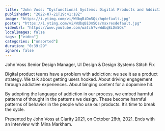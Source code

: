 ```yaml
---
title: "John Voss: “Dysfunctional Systems: Digital Products and Addiction” — Clarity 2021"
publishedAt: "2022-07-21T19:41:18Z"
image: "https://i.ytimg.com/vi/WdbqBiDm5Qs/hqdefault.jpg"
poster: "https://i.ytimg.com/vi/WdbqBiDm5Qs/maxresdefault.jpg"
videoUrl: "https://www.youtube.com/watch?v=WdbqBiDm5Qs"
localImages: false
tags: ["video"]
categories: ["unsorted"]
duration: "0:39:29"
ignore: false
---
```

John Voss Senior Design Manager, UI Design & Design Systems Stitch Fix

Digital product teams have a problem with addiction: we see it as a product strategy. We talk about getting users hooked. About driving engagement through addictive experiences. About binging content for a dopamine hit.

By adopting the language of addiction in our process, we embed harmful patterns of thought in the patterns we design. These become harmful patterns of behavior in the people who use our products. It’s time to break the cycle.

Presented by John Voss at Clarity 2021, on October 28th, 2021. Ends with an interview with Mina Markham.
